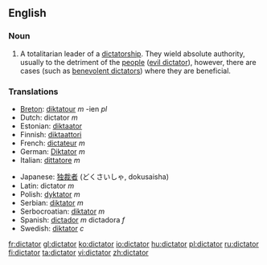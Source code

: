 ==English==

===Noun===
{{en-noun}}

# A totalitarian leader of a [[dictatorship]].  They wield absolute authority, usually to the detriment of the [[people]] ([[evil dictator]]), however, there are cases (such as [[benevolent dictator]]s) where they are beneficial.

===Translations===
{{top}}
*[[Breton]]: [[diktatour]] ''m'' -ien ''pl''
*Dutch: dictator ''m''
*Estonian: [[diktaator]]
*Finnish: [[diktaattori]]
*French: [[dictateur]] ''m''
*German: [[Diktator]] ''m''
*Italian: [[dittatore]] ''m''
{{mid}}
*Japanese: [[独裁者]] (どくさいしゃ, dokusaisha)
*Latin: dictator ''m''
*Polish: [[dyktator]] ''m''
*Serbian: [[diktator]] ''m''
*Serbocroatian: [[diktator]] ''m''
*Spanish: [[dictador]] ''m'' dictadora ''f''
*Swedish: [[diktator]] ''c''
{{bottom}}

[[fr:dictator]]
[[gl:dictator]]
[[ko:dictator]]
[[io:dictator]]
[[hu:dictator]]
[[pl:dictator]]
[[ru:dictator]]
[[fi:dictator]]
[[ta:dictator]]
[[vi:dictator]]
[[zh:dictator]]